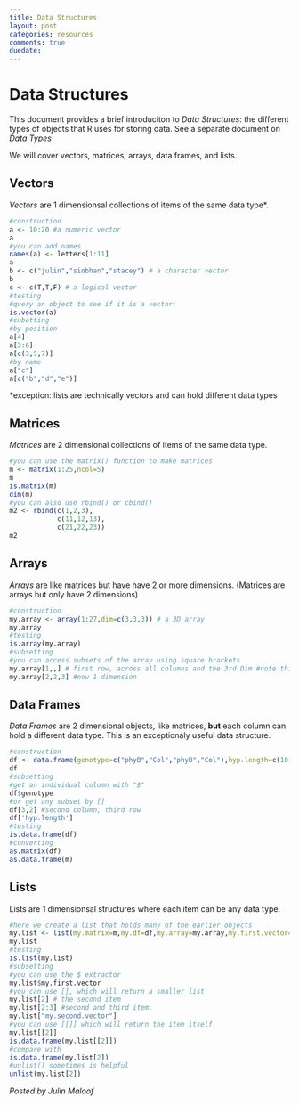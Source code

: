 ```yaml
---
title: Data Structures
layout: post
categories: resources
comments: true
duedate:
---
```


Data Structures
========================================================
This document provides a brief introduciton to *Data Structures*: the different types of objects that R uses for storing data.  See a separate document on *Data Types*

We will cover vectors, matrices, arrays, data frames, and lists.

Vectors
-------
*Vectors* are 1 dimensionsal collections of items of the same data type*.

```r
#construction
a <- 10:20 #a numeric vector
a
#you can add names
names(a) <- letters[1:11]
a
b <- c("julin","siobhan","stacey") # a character vector
b
c <- c(T,T,F) # a logical vector
#testing
#query an object to see if it is a vector:
is.vector(a)
#subetting
#by position
a[4]
a[3:6]
a[c(3,5,7)]
#by name
a["c"]
a[c("b","d","e")]
```
*exception: lists are technically vectors and can hold different data types


Matrices
--------
*Matrices* are 2 dimensional collections of items of the same data type.

```r
#you can use the matrix() function to make matrices
m <- matrix(1:25,ncol=5)
m
is.matrix(m)
dim(m)
#you can also use rbind() or cbind()
m2 <- rbind(c(1,2,3),
            c(11,12,13),
            c(21,22,23))
m2
```

Arrays
------
*Arrays* are like matrices but have have 2 or more dimensions.  (Matrices are arrays but only have 2 dimensions)
```r
#construction
my.array <- array(1:27,dim=c(3,3,3)) # a 3D array
my.array
#testing
is.array(my.array)
#subsetting
#you can access subsets of the array using square brackets
my.array[1,,] # first row, across all columns and the 3rd Dim #note this is now 2 dimensions
my.array[2,2,3] #now 1 dimension
```

Data Frames
-----------
*Data Frames* are 2 dimensional objects, like matrices, **but** each column can hold a different data type.  This is an exceptionaly useful data structure.

```r
#construction
df <- data.frame(genotype=c("phyB","Col","phyB","Col"),hyp.length=c(10,3,9,2))
df
#subsetting
#get an individual column with "$"
df$genotype
#or get any subset by []
df[3,2] #second column, third row
df['hyp.length']
#testing
is.data.frame(df)
#converting
as.matrix(df)
as.data.frame(m)

```

Lists
-----
Lists are 1 dimensionsal structures where each item can be any data type.
```r
#here we create a list that holds many of the earlier objects
my.list <- list(my.matrix=m,my.df=df,my.array=my.array,my.first.vector=a,my.second.vector=b)
my.list
#testing
is.list(my.list)
#subsetting
#you can use the $ extractor
my.list$my.first.vector
#you can use [], which will return a smaller list
my.list[2] # the second item
my.list[2:3] #second and third item.
my.list["my.second.vector"]
#you can use [[]] which will return the item itself
my.list[[2]]
is.data.frame(my.list[[2]])
#compare with
is.data.frame(my.list[2])
#unlist() sometimes is helpful
unlist(my.list[2])
```
*Posted by Julin Maloof*